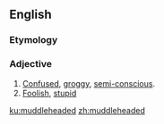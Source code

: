 ==English==

===Etymology===
{{suffix|muddle|headed|lang=en}}

===Adjective===
{{en-adj}}

# [[confused|Confused]], [[groggy]], [[semi-conscious]].
# [[foolish|Foolish]], [[stupid]]

[[ku:muddleheaded]]
[[zh:muddleheaded]]
